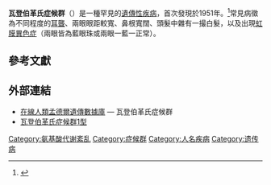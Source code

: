 {{medical}}
{{Infobox Disease
 | Name           = 瓦登伯革氏症候群
 | Image          = 
 | Caption        = 
 | DiseasesDB     = 14021
 | DiseasesDB_mult= {{DiseasesDB2|33475}}
 | ICD10          = {{ICD10|E|70|3|e|70}} ([[ILDS|ILDS]] E70.32)
 | ICD9           = {{ICD9|270.2}}
 | ICDO           = 
 | OMIM           = 
 | OMIM_mult      = 
 | MedlinePlus    = 001428
 | eMedicineSubj  = ped
 | eMedicineTopic = 2422
 | eMedicine_mult = {{eMedicine2|derm|690}}
 | MeshID         = D014849
}}

'''瓦登伯革氏症候群'''（{{lang-en|Waardenburg syndrome}}）是一種罕見的[[遺傳性疾病|遺傳性疾病]]，首次發現於1951年。<ref name=Waardenburg1951>{{cite journal | author = Waardenburg PJ | title = A New Syndrome Combining Developmental Anomalies of the Eyelids, Eyebrows and Noseroot with Pigmentary Anomalies of the Iris and Head Hair and with Congenital Deafness; ''Dystopia canthi medialis et punctorum lacrimalium lateroversa, Hyperplasia supercilii medialis et radicis nasi, Heterochromia iridum totalis sive partialis, Albinismus circumscriptus (leucismus, poliosis) et Surditas congenita (surdimutitas)'' | url = https://archive.org/details/sim_american-journal-of-human-genetics_1951-09_3_3/page/195 | journal = Am. J. Hum. Genet. | volume = 3 | issue = 3 | pages = 195–253 | pmid = 14902764 | pmc = 1716407 |date=September 1951}}</ref>常見病徵為不同程度的[[耳聾|耳聾]]、兩眼眼距較寬、鼻根寬闊、頭髮中雜有一撮白髮，以及出現[[虹膜異色症|虹膜異色症]]（兩眼皆為藍眼珠或兩眼一藍一正常）。

==參考文獻==
<references/>
==外部連結==
*[http://ghr.nlm.nih.gov/condition=waardenburgsyndrome/show/OMIM 在線人類孟德爾遺傳數據庫] {{Wayback|url=http://ghr.nlm.nih.gov/condition=waardenburgsyndrome/show/OMIM |date=20100412044440 }} — 瓦登伯革氏症候群
*[http://www.ncbi.nlm.nih.gov/bookshelf/br.fcgi?book=gene&part=ws1  瓦登伯革氏症候群1型] {{Wayback|url=http://www.ncbi.nlm.nih.gov/bookshelf/br.fcgi?book=gene&part=ws1 |date=20100604085029 }}

{{Amino acid metabolic pathology}}
{{Cell_surface_receptor_deficiencies}}

[[Category:氨基酸代谢紊乱|Category:氨基酸代谢紊乱]]
[[Category:症候群|Category:症候群]]
[[Category:人名疾病|Category:人名疾病]]
[[Category:遗传病|Category:遗传病]]